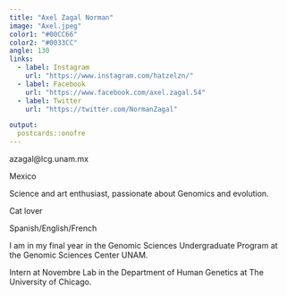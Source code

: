 ```yaml
---
title: "Axel Zagal Norman"
image: "Axel.jpeg"
color1: "#00CC66"
color2: "#0033CC"
angle: 130
links:
  - label: Instagram
    url: "https://www.instagram.com/hatzelzn/"
  - label: Facebook
    url: "https://www.facebook.com/axel.zagal.54"
  - label: Twitter
    url: "https://twitter.com/NormanZagal"

output:
  postcards::onofre
---
```

azagal@lcg.unam.mx

Mexico

Science and art enthusiast, passionate about Genomics and evolution.

Cat lover

Spanish/English/French

I am in my final year in the Genomic Sciences Undergraduate Program at the 
Genomic Sciences Center UNAM.

Intern at Novembre Lab in the Department of Human Genetics at The University of Chicago.
